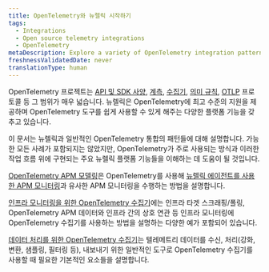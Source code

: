 ```yaml
---
title: OpenTelemetry와 뉴렐릭 시작하기
tags:
  - Integrations
  - Open source telemetry integrations
  - OpenTelemetry
metaDescription: Explore a variety of OpenTelemetry integration patterns with New Relic.
freshnessValidatedDate: never
translationType: human
---
```


OpenTelemetry 프로젝트는 [API 및 SDK 사양](https://opentelemetry.io/docs/specs/otel/), [계측](https://opentelemetry.io/docs/concepts/instrumentation/), [수집기](https://opentelemetry.io/docs/collector/), [의미 규칙](https://opentelemetry.io/docs/specs/semconv/), [OTLP](https://opentelemetry.io/docs/specs/otlp/) 프로토콜 등 그 범위가 매우 넓습니다. 뉴렐릭은 OpenTelemetry에 최고 수준의 지원을 제공하며 OpenTelemetry 도구를 쉽게 사용할 수 있게 해주는 다양한 플랫폼 기능을 갖추고 있습니다.

이 문서는 뉴렐릭과 일반적인 OpenTelemetry 통합의 패턴들에 대해 설명합니다. 가능한 모든 사례가 포함되지는 않았지만, OpenTelemetry가 주로 사용되는 방식과 이러한 작업 흐름 위에 구현되는 주요 뉴렐릭 플랫폼 기능들을 이해하는 데 도움이 될 것입니다.

[OpenTelemetry APM 모델링](/docs/more-integrations/open-source-telemetry-integrations/opentelemetry/get-started/apm-monitoring/opentelemetry-apm-intro)은 OpenTelemetry를 사용해 [뉴렐릭 에이전트를 사용한 APM 모니터링](/docs/apm/new-relic-apm/getting-started/introduction-apm/)과 유사한 APM 모니터링을 수행하는 방법을 설명합니다.

[인프라 모니터링을 위한 OpenTelemetry 수집기](/docs/more-integrations/open-source-telemetry-integrations/opentelemetry/get-started/collector-infra-monitoring/opentelemetry-collector-infra-intro)에는 인프라 타겟 스크래핑/폴링, OpenTelemetry APM 데이터와 인프라 간의 상호 연관 등 인프라 모니터링에 OpenTelemetry 수집기를 사용하는 방법을 설명하는 다양한 예가 포함되어 있습니다.

[데이터 처리를 위한 OpenTelemetry 수집기](/docs/more-integrations/open-source-telemetry-integrations/opentelemetry/get-started/collector-processing/opentelemetry-collector-processing-intro)는 텔레메트리 데이터를 수신, 처리(강화, 변환, 샘플링, 필터링 등), 내보내기 위한 일반적인 도구로 OpenTelemetry 수집기를 사용할 때 필요한 기본적인 요소들을 설명합니다.